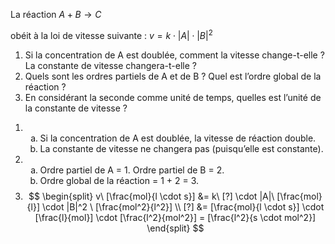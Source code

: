 ::: {.Exercise data-latex=""}

La réaction $A + B \rightarrow C$

obéit à la loi de vitesse suivante : $v = k \cdot |A| \cdot |B|^2$

1. Si la concentration de A est doublée, comment la vitesse change-t-elle ? La constante de vitesse changera-t-elle ?
\vspace{\stretch{1}}
2. Quels sont les ordres partiels de A et de B ? Quel est l'ordre global de la réaction ?
\vspace{\stretch{1}}
3. En considérant la seconde comme unité de temps, quelles est l'unité de la constante de vitesse ?
\vspace{\stretch{1}}

:::

::: {.Answer data-latex=""}

1. 
    a. Si la concentration de A est doublée, la vitesse de réaction double.
    b. La constante de vitesse ne changera pas (puisqu'elle est constante).
2. 
    a. Ordre partiel de A = 1. Ordre partiel de B = 2. 
    b. Ordre global de la réaction = 1 + 2 = 3.
3. $$
\begin{split}
v\ [\frac{mol}{l \cdot s}] &= k\ [?] \cdot |A|\ [\frac{mol}{l}] \cdot |B|^2 \ [\frac{mol^2}{l^2}] \\
[?] &= [\frac{mol}{l \cdot s}] \cdot [\frac{l}{mol}] \cdot [\frac{l^2}{mol^2}] = [\frac{l^2}{s \cdot mol^2}]
\end{split}
$$
:::
